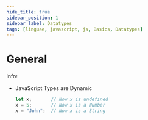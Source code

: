 ```yaml
---
hide_title: true
sidebar_position: 1
sidebar_label: Datatypes
tags: [linguae, javascript, js, Basics, Datatypes]
---
```



<CardChapter>

  # General

<CardInfo>

Info:

- JavaScript Types are Dynamic

  ```javascript
  let x;       // Now x is undefined
  x = 5;       // Now x is a Number
  x = "John";  // Now x is a String
  ```

</CardInfo>

</CardChapter>
<br/>


